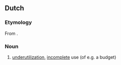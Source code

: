 ==Dutch==

===Etymology===
From {{suffix|onderbenutten|ing|lang=nl}}.

===Noun===
{{nl-noun|f|-|-}}

# [[underutilization]], [[incomplete]] use (of e.g. a budget)